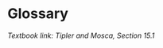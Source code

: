 <!-- `r if (knitr:::is_html_output()) ' -->

# Glossary {-}

*Textbook link: Tipler and Mosca, Section 15.1*
